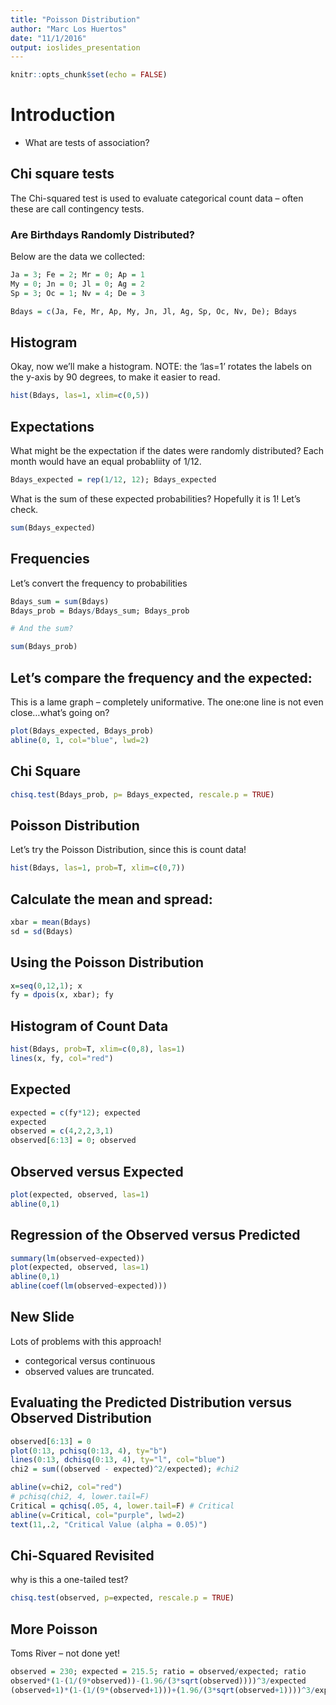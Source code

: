 ```yaml
---
title: "Poisson Distribution"
author: "Marc Los Huertos"
date: "11/1/2016"
output: ioslides_presentation
---
```


```r
knitr::opts_chunk$set(echo = FALSE)
```

# Introduction

- What are tests of association?

## Chi square tests

The Chi-squared test is used to evaluate categorical count data -- often these are call contingency tests.

### Are Birthdays Randomly Distributed?

Below are the data we collected:
```r
Ja = 3; Fe = 2; Mr = 0; Ap = 1
My = 0; Jn = 0; Jl = 0; Ag = 2
Sp = 3; Oc = 1; Nv = 4; De = 3

Bdays = c(Ja, Fe, Mr, Ap, My, Jn, Jl, Ag, Sp, Oc, Nv, De); Bdays
```
## Histogram
Okay, now we'll make a histogram. NOTE: the 'las=1' rotates the labels on the y-axis by 90 degrees, to make it easier to read.

```r
hist(Bdays, las=1, xlim=c(0,5))
```

## Expectations

What might be the expectation if the dates were randomly distributed? Each month would have an equal probabliity of 1/12.

```r
Bdays_expected = rep(1/12, 12); Bdays_expected
```

What is the sum of these expected probabilities?  Hopefully it is 1! Let's check.

```r
sum(Bdays_expected)
```

## Frequencies

Let's convert the frequency to probabilities

```r
Bdays_sum = sum(Bdays)
Bdays_prob = Bdays/Bdays_sum; Bdays_prob

# And the sum?

sum(Bdays_prob)
```

## Let's compare the frequency and the expected:
This is a lame graph -- completely uniformative. The one:one line is not even close...what's going on?
```r

plot(Bdays_expected, Bdays_prob)
abline(0, 1, col="blue", lwd=2)
```

## Chi Square

```r
chisq.test(Bdays_prob, p= Bdays_expected, rescale.p = TRUE)
```

## Poisson Distribution
Let's try the Poisson Distribution, since this is count data!
```r
hist(Bdays, las=1, prob=T, xlim=c(0,7))
```

## Calculate the mean and spread:

```r
xbar = mean(Bdays)
sd = sd(Bdays)
```

## Using the Poisson Distribution
```r
x=seq(0,12,1); x
fy = dpois(x, xbar); fy
```

## Histogram of Count Data
```r
hist(Bdays, prob=T, xlim=c(0,8), las=1)
lines(x, fy, col="red")
```

## Expected 
```r
expected = c(fy*12); expected
expected
observed = c(4,2,2,3,1)
observed[6:13] = 0; observed
```

## Observed versus Expected
```r
plot(expected, observed, las=1)
abline(0,1)

```

## Regression of the Observed versus Predicted

```r
summary(lm(observed~expected))
plot(expected, observed, las=1)
abline(0,1)
abline(coef(lm(observed~expected)))
```

## New Slide

Lots of problems with this approach!

- contegorical versus continuous
- observed values are truncated.

## Evaluating the Predicted Distribution versus Observed Distribution
```r
observed[6:13] = 0
plot(0:13, pchisq(0:13, 4), ty="b")
lines(0:13, dchisq(0:13, 4), ty="l", col="blue")
chi2 = sum((observed - expected)^2/expected); #chi2

abline(v=chi2, col="red")
# pchisq(chi2, 4, lower.tail=F)
Critical = qchisq(.05, 4, lower.tail=F) # Critical
abline(v=Critical, col="purple", lwd=2)
text(11,.2, "Critical Value (alpha = 0.05)")
```

## Chi-Squared Revisited

why is this a one-tailed test?
```r
chisq.test(observed, p=expected, rescale.p = TRUE)
```

## More Poisson

Toms River -- not done yet!

```r
observed = 230; expected = 215.5; ratio = observed/expected; ratio
observed*(1-(1/(9*observed))-(1.96/(3*sqrt(observed))))^3/expected
(observed+1)*(1-(1/(9*(observed+1)))+(1.96/(3*sqrt(observed+1))))^3/expected
```
